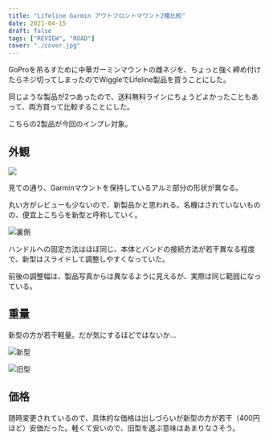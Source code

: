 ```yaml
---
title: "Lifeline Garmin アウトフロントマウント2種比較"
date: 2021-04-15
draft: false
tags: ["REVIEW", "ROAD"]
cover: "./cover.jpg"
---
```


GoProを吊るすために中華ガーミンマウントの雌ネジを、ちょっと強く締め付けたらネジ切ってしまったのでWiggleでLifeline製品を買うことにした。

同じような製品が2つあったので、送料無料ラインにちょうどよかったこともあって、両方買って比較することにした。

こちらの2製品が今回のインプレ対象。

<LinkBox url="https://www.wiggle.jp/lifeline-アウトフロント-gps-コンピューター-アクションカメラマウント付き-" />

<LinkBox url="https://www.wiggle.jp/lifeline-garmin-edge-gopro-%E5%B0%82%E7%94%A8%E3%83%8F%E3%83%B3%E3%83%89%E3%83%AB%E3%83%90%E3%83%BC%E3%83%9E%E3%82%A6%E3%83%B3%E3%83%88?sku=5360743673" />

## 外観

![ ](./cover.jpg)

見ての通り、Garminマウントを保持しているアルミ部分の形状が異なる。

丸い方がレビューも少ないので、新製品かと思われる。名機はされていないものの、便宜上こちらを新型と呼称していく。

![裏側](./behind.jpg)

ハンドルへの固定方法はほぼ同じ、本体とバンドの接続方法が若干異なる程度で、新型はスライドして調整しやすくなっていた。

前後の調整幅は、製品写真からは異なるように見えるが、実際は同じ範囲になっている。

## 重量

新型の方が若干軽量。だが気にするほどではないか…

![新型](./weight_l.jpg)

![旧型](./weight_h.jpg)

## 価格

随時変更されているので、具体的な価格は出しづらいが新型の方が若干（400円ほど）安価だった。軽くて安いので、旧型を選ぶ意味はあまりなさそう。

<LinkBox url="https://www.wiggle.jp/lifeline-garmin-edge-gopro-%E5%B0%82%E7%94%A8%E3%83%8F%E3%83%B3%E3%83%89%E3%83%AB%E3%83%90%E3%83%BC%E3%83%9E%E3%82%A6%E3%83%B3%E3%83%88?sku=5360743673" />
